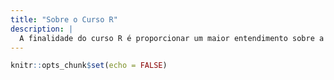 ```yaml
---
title: "Sobre o Curso R"
description: |
  A finalidade do curso R é proporcionar um maior entendimento sobre a linguagem para que a sua imagação e criatividade seja livre  
---
```


```r
knitr::opts_chunk$set(echo = FALSE)
```

